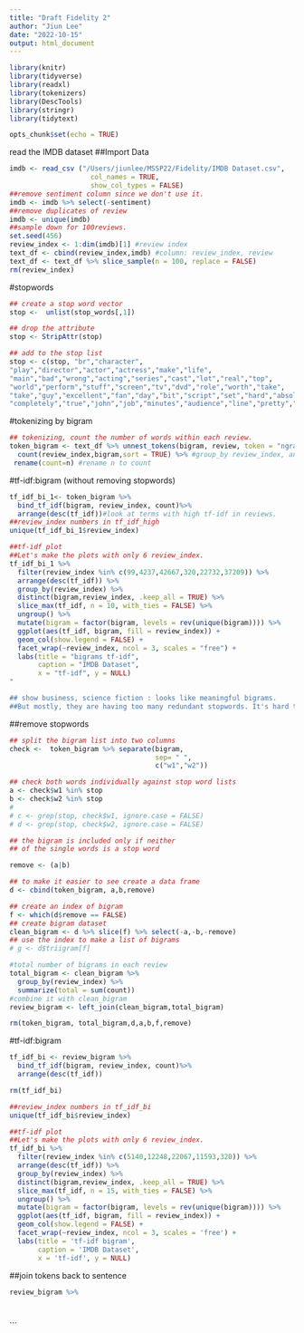 ```yaml
---
title: "Draft Fidelity 2"
author: "Jiun Lee"
date: "2022-10-15"
output: html_document
---
```


```r
library(knitr)
library(tidyverse)
library(readxl)
library(tokenizers)
library(DescTools)
library(stringr)
library(tidytext)

opts_chunk$set(echo = TRUE)
```

read the IMDB dataset
##Import Data

```r
imdb <- read_csv ("/Users/jiunlee/MSSP22/Fidelity/IMDB Dataset.csv", 
                    col_names = TRUE,
                    show_col_types = FALSE)
##remove sentiment column since we don't use it.
imdb <- imdb %>% select(-sentiment)
##remove duplicates of review
imdb <- unique(imdb)
##sample down for 100reviews.
set.seed(456)
review_index <- 1:dim(imdb)[1] #review index
text_df <- cbind(review_index,imdb) #column: review_index, review
text_df <- text_df %>% slice_sample(n = 100, replace = FALSE)
rm(review_index)

```

#stopwords
```r
## create a stop word vector
stop <-  unlist(stop_words[,1])

## drop the attribute
stop <- StripAttr(stop)

## add to the stop list
stop <- c(stop, "br","character",
"play","director","actor","actress","make","life",
"main","bad","wrong","acting","series","cast","lot","real","top",
"world","perform","stuff","screen","tv","dvd","role","worth","take",
"take","guy","excellent","fan","day","bit","script","set","hard","absolutely",
"completely","true","john","job","minutes","audience","line","pretty","read","movie","film","films", "scene", "character","story","bit","lot","bad","act","hard","awful","good","plot","people", "cinema","audience","coburn","cast","heston","jimmy", "fred","worst","sir","time",'original','direction','version','1','2','3','4','5','6','7','8','9','10','effect','version','life','le','ryan','titta','henry','woman','idea','house','bela','simply','watch','friend','girl','tom','wife','real','hot','forget','feel','wait','make','pretty','earl','kane','rose','hitchcock','success','courtenay','script','guy','michael','suzanne','amir','ha','screen')
```

#tokenizing by bigram
```r

## tokenizing, count the number of words within each review.
token_bigram <- text_df %>% unnest_tokens(bigram, review, token = "ngrams", n = 2) %>% 
  count(review_index,bigram,sort = TRUE) %>% #group_by review_index, and count bigram within each review
 rename(count=n) #rename n to count

```
#tf-idf:bigram (without removing stopwords)
```r
tf_idf_bi_1<- token_bigram %>%
  bind_tf_idf(bigram, review_index, count)%>%
  arrange(desc(tf_idf))#look at terms with high tf-idf in reviews.
##review_index numbers in tf_idf_high
unique(tf_idf_bi_1$review_index)

##tf-idf plot
##Let's make the plots with only 6 review_index.
tf_idf_bi_1 %>% 
  filter(review_index %in% c(99,4237,42667,320,22732,37209)) %>%
  arrange(desc(tf_idf)) %>%
  group_by(review_index) %>%
  distinct(bigram,review_index, .keep_all = TRUE) %>%
  slice_max(tf_idf, n = 10, with_ties = FALSE) %>% 
  ungroup() %>%
  mutate(bigram = factor(bigram, levels = rev(unique(bigram)))) %>%
  ggplot(aes(tf_idf, bigram, fill = review_index)) +
  geom_col(show.legend = FALSE) +
  facet_wrap(~review_index, ncol = 3, scales = "free") +
  labs(title = "bigrams tf-idf",
       caption = "IMDB Dataset",
       x = "tf-idf", y = NULL)
"

## show business, science fiction : looks like meaningful bigrams. 
##But mostly, they are having too many redundant stopwords. It's hard to recognize meaningful bigrams.
```

##remove stopwords
```r
## split the bigram list into two columns
check <-  token_bigram %>% separate(bigram, 
                                    sep= " ",
                                    c("w1","w2"))

## check both words individually against stop word lists
a <- check$w1 %in% stop
b <- check$w2 %in% stop
# 
# c <- grep(stop, check$w1, ignore.case = FALSE)
# d <- grep(stop, check$w2, ignore.case = FALSE)

## the bigram is included only if neither 
## of the single words is a stop word

remove <- (a|b)

## to make it easier to see create a data frame
d <- cbind(token_bigram, a,b,remove)

## create an index of bigram
f <- which(d$remove == FALSE)
## create bigram dataset
clean_bigram <- d %>% slice(f) %>% select(-a,-b,-remove)
## use the index to make a list of bigrams
# g <- d$triigram[f]

#total number of bigrams in each review
total_bigram <- clean_bigram %>% 
  group_by(review_index) %>% 
  summarize(total = sum(count))
#combine it with clean_bigram
review_bigram <- left_join(clean_bigram,total_bigram)

rm(token_bigram, total_bigram,d,a,b,f,remove)
```
#tf-idf:bigram
```r
tf_idf_bi <- review_bigram %>%
  bind_tf_idf(bigram, review_index, count)%>%
  arrange(desc(tf_idf))

rm(tf_idf_bi)

##review_index numbers in tf_idf_bi
unique(tf_idf_bi$review_index)

##tf-idf plot
##Let's make the plots with only 6 review_index.
tf_idf_bi %>% 
  filter(review_index %in% c(5140,12248,22067,11593,320)) %>%
  arrange(desc(tf_idf)) %>%
  group_by(review_index) %>%
  distinct(bigram,review_index, .keep_all = TRUE) %>%
  slice_max(tf_idf, n = 15, with_ties = FALSE) %>% 
  ungroup() %>%
  mutate(bigram = factor(bigram, levels = rev(unique(bigram)))) %>%
  ggplot(aes(tf_idf, bigram, fill = review_index)) +
  geom_col(show.legend = FALSE) +
  facet_wrap(~review_index, ncol = 3, scales = 'free') +
  labs(title = 'tf-idf bigram',
       caption = 'IMDB Dataset',
       x = 'tf-idf', y = NULL)
```

##join tokens back to sentence
```r
review_bigram %>% 
  
```


```r


```

```


